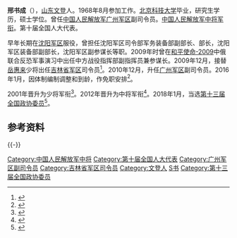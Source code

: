 '''邢书成'''（{{bd|1952年|12月}}），[[山东|山东]][[文登|文登]]人。1968年8月参加工作。[[北京科技大学|北京科技大学]]毕业，研究生学历，硕士学位。曾任[[中国人民解放军|中国人民解放军]][[广州军区|广州军区]]副司令员。[[中国人民解放军中将|中国人民解放军中将]][[军衔|军衔]]。第十届全国人大代表。

早年长期在[[沈阳军区|沈阳军区]]服役，曾担任沈阳军区司令部军务装备部副部长、部长，沈阳军区装备部副部长，沈阳军区副参谋长等职。2009年时曾在[[和平使命-2009|和平使命-2009]]中俄联合反恐军事演习中出任中方战役指挥部副指挥员兼参谋长。2009年12月，接替[[岳惠来|岳惠来]]少将出任[[吉林省军区|吉林省军区]]司令员<ref>{{cite web|url=http://china.nfdaily.cn/content/2010-01/15/content_8169025.htm|title=邢书成任吉林省军区司令员 曾指挥中俄军演|publisher=南方都市报}}{{Dead link|date=2019年6月 |bot=InternetArchiveBot |fix-attempted=yes }}</ref>。2010年12月，升任[[广州军区|广州军区]]副司令员。2016年1月，因体制编制调整和到龄，作免职安排<ref>{{cite news|title=广州军区三名中将因体制编制调整和到龄被免去职务|url=http://www.thepaper.cn/newsDetail_forward_1423610|accessdate=2016-01-22|newspaper=澎湃新闻|archive-date=2016-01-23|archive-url=https://web.archive.org/web/20160123233748/http://www.thepaper.cn/newsDetail_forward_1423610|dead-url=no}}</ref>。

2001年晋升为少将军衔<ref>{{cite web|url=http://dd.nen.com.cn/76567790735065088/20090903/2171640_11.shtml|title=丹东籍的共和国将军(部分)|publisher=丹东新闻网|access-date=2011-01-06|archive-date=2018-01-27|archive-url=https://web.archive.org/web/20180127154816/http://dd.nen.com.cn/76567790735065088/20090903/2171640_11.shtml|dead-url=no}}</ref>。2012年晋升为中将军衔<ref>{{cite news|title=中国解放军和武警部队今年共晋升22中将|url=http://www.usqiaobao.com/2012-08/20/content_1532950.htm|accessdate=2012-11-05|newspaper=香港大公报|deadurl=yes|archiveurl=https://archive.is/20121204175656/http://www.usqiaobao.com/2012-08/20/content_1532950.htm|archivedate=2012-12-04}}</ref>。2018年1月，当选[[中国人民政治协商会议第十三届全国委员会委员名单|第十三届全国政协委员]]<ref>{{Cite web|url=http://sports.163.com/18/0126/06/D92BRKK400051C89.html|title=中国人民政治协商会议第十三届全国委员会委员名单|accessdate=2018-01-26|last=|work=网易|archive-url=https://web.archive.org/web/20180127143232/http://sports.163.com/18/0126/06/D92BRKK400051C89.html|archive-date=2018-01-27|dead-url=yes}}</ref>。

== 参考资料 ==
{{reflist}}

{{-}}
{{start box}}
{{s-mil|pla}}
{{s-before|[[岳惠来|岳惠来]]}}
{{s-title|[[吉林省军区|吉林省军区]][[司令员|司令员]]|2009年12月-2010年12月}}
{{s-after|[[陈红海|陈红海]]}}
{{end box}}

{{DEFAULTSORT:Xing邢}}
[[Category:中国人民解放军中将|Category:中国人民解放军中将]]
[[Category:第十届全国人大代表|Category:第十届全国人大代表]]
[[Category:广州军区副司令员|Category:广州军区副司令员]]
[[Category:吉林省军区司令员|Category:吉林省军区司令员]]
[[Category:文登人|Category:文登人]]
[[Category:邢姓|S书]]
[[Category:第十三届全国政协委员|Category:第十三届全国政协委员]]